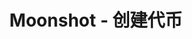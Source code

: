 ---
title: 'Moonshot - 创建代币'
openapi: '/cn/api-reference/openapi-cn.json POST /v1/solana/moonshot/create'
---